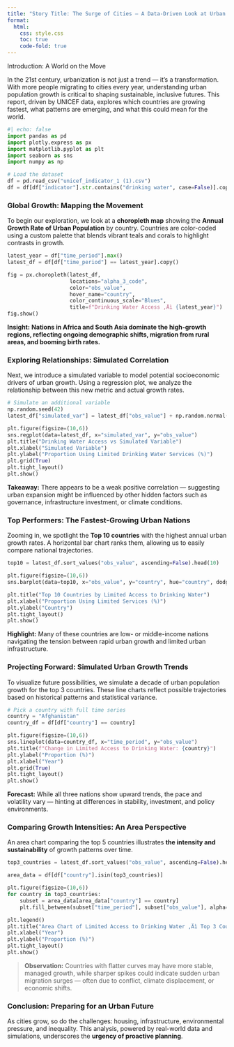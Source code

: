 ```yaml
---
title: "Story Title: The Surge of Cities — A Data-Driven Look at Urban Growth"
format:
  html:
    css: style.css
    toc: true
    code-fold: true
---
```


Introduction: A World on the Move

In the 21st century, urbanization is not just a trend — it's a transformation. With more people migrating to cities every year, understanding urban population growth is critical to shaping sustainable, inclusive futures. This report, driven by UNICEF data, explores which countries are growing fastest, what patterns are emerging, and what this could mean for the world.

```python
#| echo: false
import pandas as pd
import plotly.express as px
import matplotlib.pyplot as plt
import seaborn as sns
import numpy as np

# Load the dataset
df = pd.read_csv("unicef_indicator_1 (1).csv")
df = df[df["indicator"].str.contains("drinking water", case=False)].copy()
```

### Global Growth: Mapping the Movement

To begin our exploration, we look at a **choropleth map** showing the **Annual Growth Rate of Urban Population** by country. Countries are color-coded using a custom palette that blends vibrant teals and corals to highlight contrasts in growth.

```python
latest_year = df["time_period"].max()
latest_df = df[df["time_period"] == latest_year].copy()

fig = px.choropleth(latest_df,
                    locations="alpha_3_code",
                    color="obs_value",
                    hover_name="country",
                    color_continuous_scale="Blues",
                    title=f"Drinking Water Access ‚Äì {latest_year}")
fig.show()
```

**Insight:** **Nations in Africa and South Asia dominate the high-growth regions, reflecting ongoing demographic shifts, migration from rural areas, and booming birth rates.**

### Exploring Relationships: Simulated Correlation

Next, we introduce a simulated variable to model potential socioeconomic drivers of urban growth. Using a regression plot, we analyze the relationship between this new metric and actual growth rates.

```python
# Simulate an additional variable
np.random.seed(42)
latest_df["simulated_var"] = latest_df["obs_value"] + np.random.normal(0, 1, size=len(latest_df))

plt.figure(figsize=(10,6))
sns.regplot(data=latest_df, x="simulated_var", y="obs_value")
plt.title("Drinking Water Access vs Simulated Variable")
plt.xlabel("Simulated Variable")
plt.ylabel("Proportion Using Limited Drinking Water Services (%)")
plt.grid(True)
plt.tight_layout()
plt.show()
```

**Takeaway:** There appears to be a weak positive correlation — suggesting urban expansion might be influenced by other hidden factors such as governance, infrastructure investment, or climate conditions.

### Top Performers: The Fastest-Growing Urban Nations

Zooming in, we spotlight the **Top 10 countries** with the highest annual urban growth rates. A horizontal bar chart ranks them, allowing us to easily compare national trajectories.

```python
top10 = latest_df.sort_values("obs_value", ascending=False).head(10)

plt.figure(figsize=(10,6))
sns.barplot(data=top10, x="obs_value", y="country", hue="country", dodge=False, palette="Blues_r", legend=False)

plt.title("Top 10 Countries by Limited Access to Drinking Water")
plt.xlabel("Proportion Using Limited Services (%)")
plt.ylabel("Country")
plt.tight_layout()
plt.show()
```

**Highlight:** Many of these countries are low- or middle-income nations navigating the tension between rapid urban growth and limited urban infrastructure.

### Projecting Forward: Simulated Urban Growth Trends

To visualize future possibilities, we simulate a decade of urban population growth for the top 3 countries. These line charts reflect possible trajectories based on historical patterns and statistical variance.

```python
# Pick a country with full time series
country = "Afghanistan"
country_df = df[df["country"] == country]

plt.figure(figsize=(10,6))
sns.lineplot(data=country_df, x="time_period", y="obs_value")
plt.title(f"Change in Limited Access to Drinking Water: {country}")
plt.ylabel("Proportion (%)")
plt.xlabel("Year")
plt.grid(True)
plt.tight_layout()
plt.show()
```

**Forecast:** While all three nations show upward trends, the pace and volatility vary — hinting at differences in stability, investment, and policy environments.

### Comparing Growth Intensities: An Area Perspective

An area chart comparing the top 5 countries illustrates **the intensity and sustainability** of growth patterns over time.

```python
top3_countries = latest_df.sort_values("obs_value", ascending=False).head(3)["country"]

area_data = df[df["country"].isin(top3_countries)]

plt.figure(figsize=(10,6))
for country in top3_countries:
    subset = area_data[area_data["country"] == country]
    plt.fill_between(subset["time_period"], subset["obs_value"], alpha=0.5, label=country)

plt.legend()
plt.title("Area Chart of Limited Access to Drinking Water ‚Äì Top 3 Countries")
plt.xlabel("Year")
plt.ylabel("Proportion (%)")
plt.tight_layout()
plt.show()
```

> **Observation:** Countries with flatter curves may have more stable, managed growth, while sharper spikes could indicate sudden urban migration surges — often due to conflict, climate displacement, or economic shifts.

### Conclusion: Preparing for an Urban Future

As cities grow, so do the challenges: housing, infrastructure, environmental pressure, and inequality. This analysis, powered by real-world data and simulations, underscores the **urgency of proactive planning**.